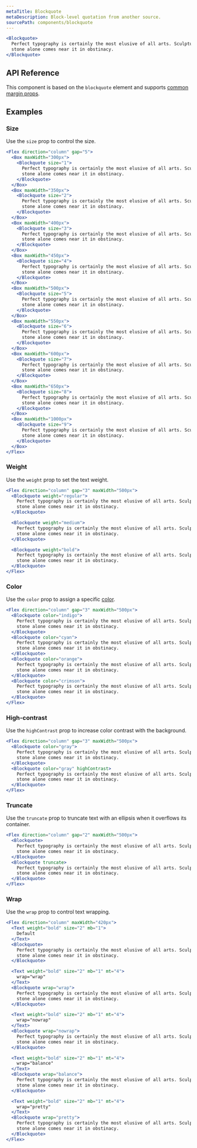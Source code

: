 ```yaml
---
metaTitle: Blockquote
metaDescription: Block-level quotation from another source.
sourcePath: components/blockquote
---
```


```jsx live=true
<Blockquote>
  Perfect typography is certainly the most elusive of all arts. Sculpture in
  stone alone comes near it in obstinacy.
</Blockquote>
```

## API Reference

This component is based on the `blockquote` element and supports [common margin props](/themes/docs/overview/layout#margin-props).

<ThemesPropsTable defs="blockquotePropDefs" />

## Examples

### Size

Use the `size` prop to control the size.

```jsx live=true scroll=true
<Flex direction="column" gap="5">
  <Box maxWidth="300px">
    <Blockquote size="1">
      Perfect typography is certainly the most elusive of all arts. Sculpture in
      stone alone comes near it in obstinacy.
    </Blockquote>
  </Box>
  <Box maxWidth="350px">
    <Blockquote size="2">
      Perfect typography is certainly the most elusive of all arts. Sculpture in
      stone alone comes near it in obstinacy.
    </Blockquote>
  </Box>
  <Box maxWidth="400px">
    <Blockquote size="3">
      Perfect typography is certainly the most elusive of all arts. Sculpture in
      stone alone comes near it in obstinacy.
    </Blockquote>
  </Box>
  <Box maxWidth="450px">
    <Blockquote size="4">
      Perfect typography is certainly the most elusive of all arts. Sculpture in
      stone alone comes near it in obstinacy.
    </Blockquote>
  </Box>
  <Box maxWidth="500px">
    <Blockquote size="5">
      Perfect typography is certainly the most elusive of all arts. Sculpture in
      stone alone comes near it in obstinacy.
    </Blockquote>
  </Box>
  <Box maxWidth="550px">
    <Blockquote size="6">
      Perfect typography is certainly the most elusive of all arts. Sculpture in
      stone alone comes near it in obstinacy.
    </Blockquote>
  </Box>
  <Box maxWidth="600px">
    <Blockquote size="7">
      Perfect typography is certainly the most elusive of all arts. Sculpture in
      stone alone comes near it in obstinacy.
    </Blockquote>
  </Box>
  <Box maxWidth="650px">
    <Blockquote size="8">
      Perfect typography is certainly the most elusive of all arts. Sculpture in
      stone alone comes near it in obstinacy.
    </Blockquote>
  </Box>
  <Box maxWidth="1000px">
    <Blockquote size="9">
      Perfect typography is certainly the most elusive of all arts. Sculpture in
      stone alone comes near it in obstinacy.
    </Blockquote>
  </Box>
</Flex>
```

### Weight

Use the `weight` prop to set the text weight.

```jsx live=true
<Flex direction="column" gap="3" maxWidth="500px">
  <Blockquote weight="regular">
    Perfect typography is certainly the most elusive of all arts. Sculpture in
    stone alone comes near it in obstinacy.
  </Blockquote>

  <Blockquote weight="medium">
    Perfect typography is certainly the most elusive of all arts. Sculpture in
    stone alone comes near it in obstinacy.
  </Blockquote>

  <Blockquote weight="bold">
    Perfect typography is certainly the most elusive of all arts. Sculpture in
    stone alone comes near it in obstinacy.
  </Blockquote>
</Flex>
```

### Color

Use the `color` prop to assign a specific [color](/themes/docs/theme/color).

```jsx live=true scroll=true
<Flex direction="column" gap="3" maxWidth="500px">
  <Blockquote color="indigo">
    Perfect typography is certainly the most elusive of all arts. Sculpture in
    stone alone comes near it in obstinacy.
  </Blockquote>
  <Blockquote color="cyan">
    Perfect typography is certainly the most elusive of all arts. Sculpture in
    stone alone comes near it in obstinacy.
  </Blockquote>
  <Blockquote color="orange">
    Perfect typography is certainly the most elusive of all arts. Sculpture in
    stone alone comes near it in obstinacy.
  </Blockquote>
  <Blockquote color="crimson">
    Perfect typography is certainly the most elusive of all arts. Sculpture in
    stone alone comes near it in obstinacy.
  </Blockquote>
</Flex>
```

### High-contrast

Use the `highContrast` prop to increase color contrast with the background.

```jsx live="true"
<Flex direction="column" gap="3" maxWidth="500px">
  <Blockquote color="gray">
    Perfect typography is certainly the most elusive of all arts. Sculpture in
    stone alone comes near it in obstinacy.
  </Blockquote>
  <Blockquote color="gray" highContrast>
    Perfect typography is certainly the most elusive of all arts. Sculpture in
    stone alone comes near it in obstinacy.
  </Blockquote>
</Flex>
```

### Truncate

Use the `truncate` prop to truncate text with an ellipsis when it overflows its container.

```jsx live=true line=6
<Flex direction="column" gap="2" maxWidth="500px">
  <Blockquote>
    Perfect typography is certainly the most elusive of all arts. Sculpture in
    stone alone comes near it in obstinacy.
  </Blockquote>
  <Blockquote truncate>
    Perfect typography is certainly the most elusive of all arts. Sculpture in
    stone alone comes near it in obstinacy.
  </Blockquote>
</Flex>
```

### Wrap

Use the `wrap` prop to control text wrapping.

```jsx live=true line=13,21,29,37,45
<Flex direction="column" maxWidth="420px">
  <Text weight="bold" size="2" mb="1">
    Default
  </Text>
  <Blockquote>
    Perfect typography is certainly the most elusive of all arts. Sculpture in
    stone alone comes near it in obstinacy.
  </Blockquote>

  <Text weight="bold" size="2" mb="1" mt="4">
    wrap="wrap"
  </Text>
  <Blockquote wrap="wrap">
    Perfect typography is certainly the most elusive of all arts. Sculpture in
    stone alone comes near it in obstinacy.
  </Blockquote>

  <Text weight="bold" size="2" mb="1" mt="4">
    wrap="nowrap"
  </Text>
  <Blockquote wrap="nowrap">
    Perfect typography is certainly the most elusive of all arts. Sculpture in
    stone alone comes near it in obstinacy.
  </Blockquote>

  <Text weight="bold" size="2" mb="1" mt="4">
    wrap="balance"
  </Text>
  <Blockquote wrap="balance">
    Perfect typography is certainly the most elusive of all arts. Sculpture in
    stone alone comes near it in obstinacy.
  </Blockquote>

  <Text weight="bold" size="2" mb="1" mt="4">
    wrap="pretty"
  </Text>
  <Blockquote wrap="pretty">
    Perfect typography is certainly the most elusive of all arts. Sculpture in
    stone alone comes near it in obstinacy.
  </Blockquote>
</Flex>
```
